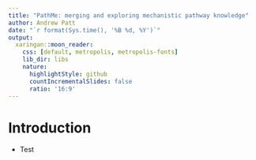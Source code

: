 ```yaml
---
title: "PathMe: merging and exploring mechanistic pathway knowledge"
author: Andrew Patt
date: "`r format(Sys.time(), '%B %d, %Y')`"
output:
  xaringan::moon_reader:
    css: [default, metropolis, metropolis-fonts]
    lib_dir: libs
    nature:
      highlightStyle: github
      countIncrementalSlides: false
      ratio: '16:9'
---
```


<style>
p.caption {
  font-size: 0.6em;
}

.center-left {
  position:          relative;
  top:               50%;
  transform:         translateY(50%);
}
.center-right {
  position:          relative;
  top:               50%;
  transform:         translateY(10%);
}
</style>

# Introduction

- Test
